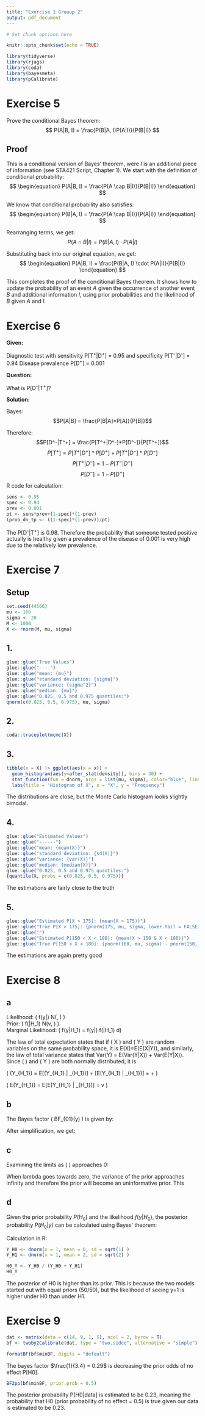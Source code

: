 ```yaml
---
title: "Exercise 1 Grouup 2"
output: pdf_document
---
```


```r
# Set chunk options here 

knitr::opts_chunk$set(echo = TRUE)
```

```r
library(tidyverse)
library(rjags)
library(coda)
library(bayesmeta)
library(pCalibrate)
```

# Exercise 5

Prove the conditional Bayes theorem:
$$
    P(A|B, I) = \frac{P(B|A, I)P(A|I)}{P(B|I)}
$$


## Proof
This is a conditional version of Bayes' theorem, were $I$ is an additional piece of information (see STA421 Script, Chapter 1). 
We start with the definition of conditional probability:
$$
\begin{equation}
    P(A|B, I) = \frac{P(A \cap B|I)}{P(B|I)}
\end{equation}
$$

We know that conditional probability also satisfies:
$$
\begin{equation}
    P(B|A, I) = \frac{P(A \cap B|I)}{P(A|I)}
\end{equation}
$$

Rearranging terms, we get:
$$
\begin{equation}
    P(A \cap B|I) = P(B|A, I) \cdot P(A|I)
\end{equation}
$$

Substituting back into our original equation, we get:
$$
\begin{equation}
    P(A|B, I) = \frac{P(B|A, I) \cdot P(A|I)}{P(B|I)}
\end{equation}
$$

This completes the proof of the conditional Bayes theorem. It shows how to update the probability of an event $A$ given the occurrence of another event $B$ and additional information $I$, using prior probabilities and the likelihood of $B$ given $A$ and $I$.

# Exercise 6

**Given:**

Diagnostic test with sensitivity P[T^+^|D^+^] = 0.95 and specificity P[T^-^|D^-^] = 0.94 
Disease prevalence P[D^+^] = 0.001

**Question:**

What is P[D^-^|T^+^]?

**Solution:**

Bayes: 
$$P[A|B] = \frac{P[B|A]*P[A]}{P[B]}$$

Therefore:
$$P[D^-|T^+] = \frac{P[T^+|D^-]*P[D^-]}{P[T^+]}$$
$$P[T^+]=P[T^+|D^+]*P[D^+]+P[T^+|D^-]*P[D^-]$$
$$P[T^+|D^-] = 1-P[T^-|D^-]$$
$$P[D^-] = 1-P[D^+]$$

R code for calculation:
```r
sens <- 0.95
spec <- 0.94
prev <- 0.001
pt <- sens*prev+(1-spec)*(1-prev)
(prob_dn_tp <- ((1-spec)*(1-prev))/pt)
```
The P[D^-^|T^+^] is 0.98. Therefore the probability that someone tested positive actually is healthy given a prevalence of the disease of 0.001 is very high due to the relatively low prevalence.

# Exercise 7

## Setup

```r
set.seed(44566)
mu <- 160
sigma <- 20
M <- 1000
X <- rnorm(M, mu, sigma)
```

## 1.

```r
glue::glue("True Values")
glue::glue("----")
glue::glue("mean: {mu}")
glue::glue("standard deviation: {sigma}")
glue::glue("variance: {sigma^2}")
glue::glue("median: {mu}")
glue::glue("0.025, 0.5 and 0.975 quantiles:")
qnorm(c(0.025, 0.5, 0.975), mu, sigma)
```

## 2.

```r
coda::traceplot(mcmc(X))
```

## 3.

```r
tibble(x = X) |> ggplot(aes(x = x)) + 
  geom_histogram(aes(y=after_stat(density)), bins = 30) + 
  stat_function(fun = dnorm, args = list(mu, sigma), color="blue", linewidth = 2) +
  labs(title = "Histogram of X", x = "X", y = "Frequency")
```
The distributions are close, but the Monte Carlo histogram looks slightly bimodal.

## 4.

```r
glue::glue("Estimated Values")
glue::glue("------")
glue::glue("mean: {mean(X)}")
glue::glue("standard deviation: {sd(X)}")
glue::glue("variance: {var(X)}")
glue::glue("median: {median(X)}")
glue::glue("0.025, 0.5 and 0.975 quantiles:")
{quantile(X, probs = c(0.025, 0.5, 0.975))}
```
The estimations are fairly close to the truth

## 5.

```r
glue::glue("Estimated P[X > 175]: {mean(X > 175)}")
glue::glue("True P[X > 175]: {pnorm(175, mu, sigma, lower.tail = FALSE)}")
glue::glue("")
glue::glue("Estimated P[150 < X < 180]: {mean(X > 150 & X < 180)}")
glue::glue("True P[150 < X < 180]: {pnorm(180, mu, sigma) - pnorm(150, mu, sigma)}")
```
The estimations are again pretty good



# Exercise 8

## a

Likelihood: \( f(y|\mu) \sim N(\mu, \frac{1}{\kappa}) \) \    
Prior: \( f(\mu|H_1) \sim N(v, \frac{1}{\lambda}) \) \    
Marginal Likelihood: \( f(y|H_1) = \int f(y|\mu) f(\mu|H_1) d\mu \) \    

The law of total expectation states that if \( X \) and \( Y \) are random variables on the same probability space, it is E(X)=E(E(X|Y)), and similarly, the law of total variance states that Var(Y) = E(Var(Y|X)) + Var(E(Y|X)).
Since \( \mu \) and \( Y \) are both normally distributed, it is

\( \text{Var}(Y_{H_1}) = E[\text{Var}(Y_{H_1} | \mu_{H_1})] + \text{Var}[E(Y_{H_1} | \mu_{H_1})] = \frac{1}{\kappa} + \frac{1}{\lambda} \) \  

\( E(Y_{H_1}) = E[E(Y_{H_1} | \mu_{H_1})] = v \)



## b

The Bayes factor \( BF_{01}(y) \) is given by:
\begin{equation*}
BF_{01}(y) = \frac{f(y|H_0)}{f(y|H_1)} = 
\frac{\sqrt{2\pi}\sqrt{\kappa} \exp\left(-\frac{\kappa}{2} (y - \mu_0)^2\right)}
{\sqrt{2\pi} \sqrt{\frac{\kappa\lambda}{\kappa+\lambda}} \exp\left(-\frac{\kappa\lambda}{2(\kappa+\lambda)} (y - v)^2\right)}
\end{equation*}

After simplification, we get:
\begin{equation*}
BF_{01}(y) = \sqrt{\frac{\kappa+\lambda}{\lambda}} \exp\left(-\frac{\kappa}{2} (y - \mu_0)^2 + \frac{\kappa\lambda}{2(\kappa+\lambda)} (y - v)^2\right)
\end{equation*}




## c

Examining the limits as \( \lambda \) approaches 0:
\begin{align*}
\lim_{{\lambda \to 0}} \left(\frac{\kappa + \lambda}{\lambda}\right) &= \infty, \\
\lim_{{\lambda \to 0}} \left(\frac{\kappa\lambda}{2(\kappa+\lambda)}\right) &= 0, \\
\text{therefore,} \\
\lim_{{\lambda \to 0}} BF_{01}(y) &= \infty.
\end{align*}

When lambda goes towards zero, the variance of the prior approaches infinity and therefore the prior will become an uninformative prior. This 


## d

Given the prior probability $P(H_0)$ and the likelihood $f(y|H_0)$, the posterior probability $P(H_0|y)$ can be calculated using Bayes' theorem:

\begin{align*}
P(H_0|y) &= \frac{f(y|H_0) \cdot P(H_0)}{f(y|H_0) \cdot P(H_0) + f(y|H_1) \cdot P(H_1)} \\
&= \frac{f(y|H_0)}{f(y|H_0) + f(y|H_1)} \\
&= \frac{f(y=1|Y \sim \mathcal{N}(0,1))}{f(y=1|Y \sim \mathcal{N}(0,1)) + f(y=1|Y \sim \mathcal{N}(2,2))} \\
&\approx 0.5241
\end{align*}


Calculation in R:
```r
Y_H0 <- dnorm(x = 1, mean = 0, sd = sqrt(1) )
Y_H1 <- dnorm(x = 1, mean = 2, sd = sqrt(2) )

H0_Y <- Y_H0 / (Y_H0 + Y_H1)
H0_Y
```

The posterior of H0 is higher than its prior.
This is because the two models started out with equal priors (50/50), but the likelihood of seeing y=1 is higher under H0 than under H1. 




# Exercise 9

```r
dat <- matrix(data = c(14, 9, 1, 5), ncol = 2, byrow = T)
bf <- twoby2Calibrate(dat, type = "two.sided", alternative = "simple")

formatBF(bf$minBF, digits = "default")
```

The bayes factor $\frac{1}{3.4} = 0.29$ is decreasing the prior odds of no effect P[H0].

```r
BF2pp(bf$minBF, prior.prob = 0.5)
```

The posterior probability P[H0|data] is estimated to be 0.23, meaning
the probability that H0 (prior probability of no effect = 0.5) is true given our data is estimated to be 0.23.


